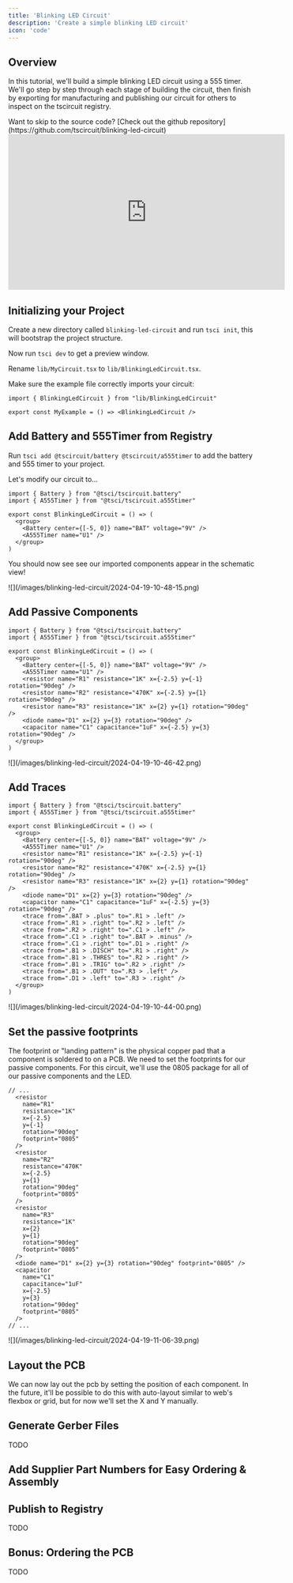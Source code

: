 ```yaml
---
title: 'Blinking LED Circuit'
description: 'Create a simple blinking LED circuit'
icon: 'code'
---
```


## Overview

In this tutorial, we'll build a simple blinking LED circuit using a
555 timer. We'll go step by step through each stage of building the
circuit, then finish by exporting for manufacturing and publishing
our circuit for others to inspect on the tscircuit registry.

<Note>
  Want to skip to the source code? [Check out the github repository](https://github.com/tscircuit/blinking-led-circuit)
</Note>

<Frame caption="Build a Blinking LED Circuit with React!">
<iframe
  width="560"
  height="315"
  src="https://www.youtube.com/embed/9m-bfswEv2k"
  title="YouTube video player"
  frameborder="0"
  allow="accelerometer; autoplay; clipboard-write; encrypted-media; gyroscope; picture-in-picture"
  allowfullscreen
></iframe>
</Frame>

## Initializing your Project

Create a new directory called `blinking-led-circuit` and run `tsci init`, this
will bootstrap the project structure.

Now run `tsci dev` to get a preview window.

Rename `lib/MyCircuit.tsx` to `lib/BlinkingLedCircuit.tsx`.

Make sure the example file correctly imports your circuit:

```tsx examples/MyCircuit.tsx
import { BlinkingLedCircuit } from "lib/BlinkingLedCircuit"

export const MyExample = () => <BlinkingLedCircuit />
```

## Add Battery and 555Timer from Registry

Run `tsci add @tscircuit/battery @tscircuit/a555timer` to add the battery and 555
timer to your project.

Let's modify our circuit to...

```tsx lib/BlinkingLedCircuit.tsx
import { Battery } from "@tsci/tscircuit.battery"
import { A555Timer } from "@tsci/tscircuit.a555timer"

export const BlinkingLedCircuit = () => (
  <group>
    <Battery center={[-5, 0]} name="BAT" voltage="9V" />
    <A555Timer name="U1" />
  </group>
)
```

You should now see see our imported components appear in the schematic view!

<Frame caption="Our circuit now has a battery and a 555 timer!">
![](/images/blinking-led-circuit/2024-04-19-10-48-15.png)
</Frame>

## Add Passive Components

```tsx lib/BlinkingLedCircuit.tsx
import { Battery } from "@tsci/tscircuit.battery"
import { A555Timer } from "@tsci/tscircuit.a555timer"

export const BlinkingLedCircuit = () => (
  <group>
    <Battery center={[-5, 0]} name="BAT" voltage="9V" />
    <A555Timer name="U1" />
    <resistor name="R1" resistance="1K" x={-2.5} y={-1} rotation="90deg" />
    <resistor name="R2" resistance="470K" x={-2.5} y={1} rotation="90deg" />
    <resistor name="R3" resistance="1K" x={2} y={1} rotation="90deg" />
    <diode name="D1" x={2} y={3} rotation="90deg" />
    <capacitor name="C1" capacitance="1uF" x={-2.5} y={3} rotation="90deg" />
  </group>
)
```

<Frame caption="Passives added!">
![](/images/blinking-led-circuit/2024-04-19-10-46-42.png)
</Frame>

## Add Traces

```tsx lib/BlinkingLedCircuit.tsx
import { Battery } from "@tsci/tscircuit.battery"
import { A555Timer } from "@tsci/tscircuit.a555timer"

export const BlinkingLedCircuit = () => (
  <group>
    <Battery center={[-5, 0]} name="BAT" voltage="9V" />
    <A555Timer name="U1" />
    <resistor name="R1" resistance="1K" x={-2.5} y={-1} rotation="90deg" />
    <resistor name="R2" resistance="470K" x={-2.5} y={1} rotation="90deg" />
    <resistor name="R3" resistance="1K" x={2} y={1} rotation="90deg" />
    <diode name="D1" x={2} y={3} rotation="90deg" />
    <capacitor name="C1" capacitance="1uF" x={-2.5} y={3} rotation="90deg" />
    <trace from=".BAT > .plus" to=".R1 > .left" />
    <trace from=".R1 > .right" to=".R2 > .left" />
    <trace from=".R2 > .right" to=".C1 > .left" />
    <trace from=".C1 > .right" to=".BAT > .minus" />
    <trace from=".C1 > .right" to=".D1 > .right" />
    <trace from=".B1 > .DISCH" to=".R1 > .right" />
    <trace from=".B1 > .THRES" to=".R2 > .right" />
    <trace from=".B1 > .TRIG" to=".R2 > .right" />
    <trace from=".B1 > .OUT" to=".R3 > .left" />
    <trace from=".D1 > .left" to=".R3 > .right" />
  </group>
)
```

<Frame caption="Our circuit now has traces!">
![](/images/blinking-led-circuit/2024-04-19-10-44-00.png)
</Frame>


## Set the passive footprints

The footprint or "landing pattern" is the physical copper pad that a component is soldered to on a PCB. We need to set the footprints for our passive components. For this circuit, we'll use the 0805 package for all of our passive components
and the LED.

```tsx lib/BlinkingLedCircuit.tsx
// ...
  <resistor
    name="R1"
    resistance="1K"
    x={-2.5}
    y={-1}
    rotation="90deg"
    footprint="0805"
  />
  <resistor
    name="R2"
    resistance="470K"
    x={-2.5}
    y={1}
    rotation="90deg"
    footprint="0805"
  />
  <resistor
    name="R3"
    resistance="1K"
    x={2}
    y={1}
    rotation="90deg"
    footprint="0805"
  />
  <diode name="D1" x={2} y={3} rotation="90deg" footprint="0805" />
  <capacitor
    name="C1"
    capacitance="1uF"
    x={-2.5}
    y={3}
    rotation="90deg"
    footprint="0805"
  />
// ...
```

<Frame caption="When you hover over the 0805 footprint, you can see they're all on top of each other!">
![](/images/blinking-led-circuit/2024-04-19-11-06-39.png)
</Frame>

## Layout the PCB

We can now lay out the pcb by setting the position of each component. In the future,
it'll be possible to do this with auto-layout similar to web's flexbox or grid, but for
now we'll set the X and Y manually.





## Generate Gerber Files

TODO

## Add Supplier Part Numbers for Easy Ordering & Assembly

## Publish to Registry

TODO

## Bonus: Ordering the PCB

TODO
